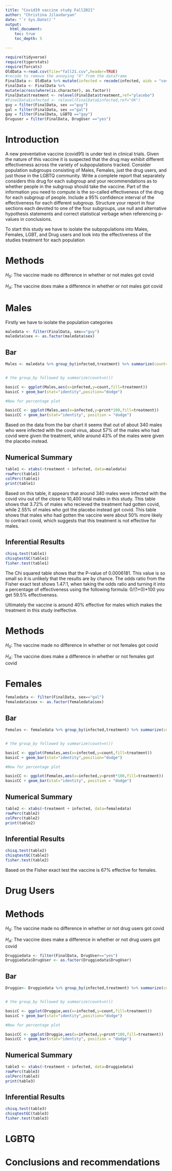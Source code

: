 ```yaml
---
title: "Covid19 vaccine study Fall2021"
author: "Christina Jilavdaryan"
date: "`r Sys.Date()`"
output: 
  html_document:
    toc: true
    toc_depth: 5

---
```


```r
require(tidyverse)
require(tigerstats)
require(forcats)
OldData <-read.csv(file="fall21.csv",header=TRUE)
#recode to remove the annoying "X" from the dataframe
FinalData <- OldData %>% mutate(infected = recode(infected, aids = "covid", none = "OK" )) %>% select(-one_of("X"))
FinalData <- FinalData %>%
mutate(across(where(is.character), as.factor))
FinalData$treatment <- relevel(FinalData$treatment,ref="placebo")
#FinalData$infected <- relevel(FinalData$infected,ref="OK")
guy = filter(FinalData, sex =="guy")
gal = filter(FinalData, sex =="gal")
gay = filter(FinalData, LGBTQ =="gay")
Druguser = filter(FinalData, DrugUser =="yes")
```

# Introduction

A new  preventative vaccine (covid91) is under test in clinical trials. Given the nature of this vaccine it is suspected that the drug may exhibit different effectiveness across the variety of subpopulations tracked. Consider population subgroups consisting of Males, Females, just the drug users, and just those in the LGBTQ community. Write a complete report that separately considers this drug for each subgroup and your recommendations as to whether people in the subgroup should take the vaccine. Part of the information you need to compute is the so-called effectiveness of the drug for each subgroup of people. Include a 95% confidence interval of the effectiveness for each different subgroup. Structure your report in four sections each devoted to one of the four subgroups, use null and alternative hypothesis statements and correct statistical verbage when referencing p-values in conclusions.

To start this study we have to isolate the subpopulations into Males, Females, LGBT, and Drug users and look into the effectiveness of the studies treatment for each population

# Methods

$H_0$: The vaccine made no difference in whether or not males got covid

$H_A$: The vaccine does make a difference in whether or not males got covid




# Males
Firstly we have to isolate the population categories 

```r
maledata <- filter(FinalData, sex=="guy") 
maledata$sex <- as.factor(maledata$sex)
```

## Bar


```r
Males <- maledata %>% group_by(infected,treatment) %>% summarize(count=n()) %>% mutate(prcnt=count/sum(count))


# the group_by followed by summarize(count=n())

basicC <- ggplot(Males,aes(x=infected,y=count,fill=treatment))
basicC + geom_bar(stat="identity",position="dodge")

#Now for percentage plot

basicCC <- ggplot(Males,aes(x=infected,y=prcnt*100,fill=treatment)) 
basicCC + geom_bar(stat="identity", position = "dodge")
```


Based on the data from the bar chart it seems that out of about 340 males who were infected with the covid virus, about 57% of the males who had covid were given the treatment, while around 43% of the males were given the placebo instead. 



## Numerical Summary

```r
table1 <- xtabs(~treatment + infected, data=maledata)
rowPerc(table1)
colPerc(table1)
print(table1)
```
Based on this table, it appears that around 340 males were infected with the covid viru out of the close to 10,400 total males in this study. This table shows that 3.72% of males who recieved the treatment had gotten covid, while 2.55% of males who got the placebo instead got covid. This table shows that males who had gotten the vaccine were about 50% more likely to contract covid, which suggests that this treatment is not effective for males.

## Inferential Results

```r
chisq.test(table1)
chisqtestGC(table1)
fisher.test(table1)
```
The Chi squared table shows that the P-value of 0.0006181. This value is so small so it is unlikely that the results are by chance.
The odds ratio from the Fisher exact test shows 1.47:1, when taking the odds ratio and turning it into a percentage of effectiveness using the following formula: 0/(1+0)*100 you get 59.5% effectiveness. 

Ultimately the vaccine is around 40% effective for males which makes the treatment in this study ineffective. 

# Methods

$H_0$: The vaccine made no difference in whether or not females got covid

$H_A$: The vaccine does make a difference in whether or not females got covid

# Females




```r
femaledata <- filter(FinalData, sex=="gal") 
femaledata$sex <- as.factor(femaledata$sex)
```


## Bar


```r
Females <- femaledata %>% group_by(infected,treatment) %>% summarize(count=n()) %>% mutate(prcnt=count/sum(count))


# the group_by followed by summarize(count=n())

basicC <- ggplot(Females,aes(x=infected,y=count,fill=treatment))
basicC + geom_bar(stat="identity",position="dodge")

#Now for percentage plot

basicCC <- ggplot(Females,aes(x=infected,y=prcnt*100,fill=treatment)) 
basicCC + geom_bar(stat="identity", position = "dodge")
```
## Numerical Summary

```r
table2 <- xtabs(~treatment + infected, data=femaledata)
rowPerc(table2)
colPerc(table2)
print(table2)
```


## Inferential Results

```r
chisq.test(table2)
chisqtestGC(table2)
fisher.test(table2)
```
Based on the Fisher exact test the vaccine is 67% effective for females.


# Drug Users


# Methods

$H_0$: The vaccine made no difference in whether or not drug users got covid

$H_A$: The vaccine does make a difference in whether or not drug users got covid


```r
Druggiedata <- filter(FinalData, DrugUser=="yes") 
Druggiedata$DrugUser <- as.factor(Druggiedata$DrugUser)
```




## Bar


```r
Druggie<- Druggiedata %>% group_by(infected,treatment) %>% summarize(count=n()) %>% mutate(prcnt=count/sum(count))


# the group_by followed by summarize(count=n())

basicC <- ggplot(Druggie,aes(x=infected,y=count,fill=treatment))
basicC + geom_bar(stat="identity",position="dodge")

#Now for percentage plot

basicCC <- ggplot(Druggie,aes(x=infected,y=prcnt*100,fill=treatment)) 
basicCC + geom_bar(stat="identity", position = "dodge")
```
## Numerical Summary

```r
table3 <- xtabs(~treatment + infected, data=Druggiedata)
rowPerc(table3)
colPerc(table3)
print(table3)
```


## Inferential Results

```r
chisq.test(table3)
chisqtestGC(table3)
fisher.test(table3)
```

# LGBTQ





# Conclusions and recommendations

